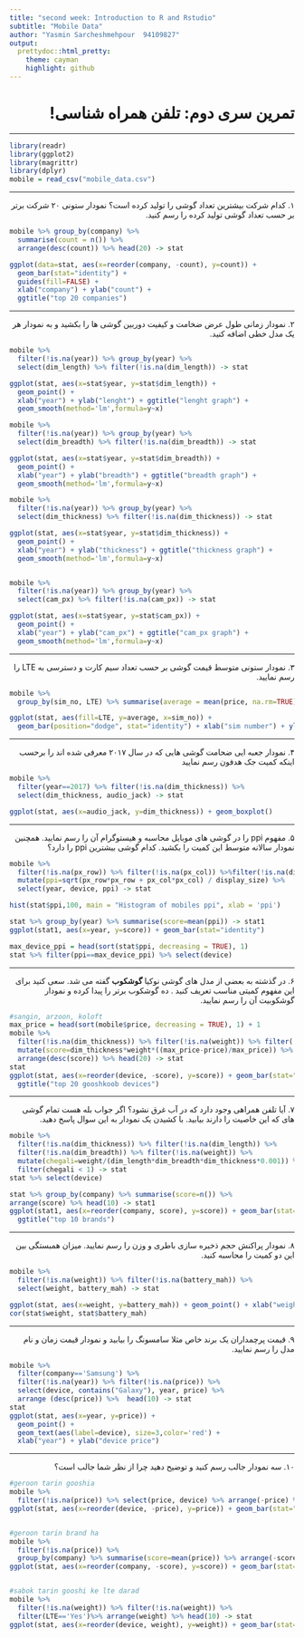 ```yaml
---
title: "second week: Introduction to R and Rstudio"
subtitle: "Mobile Data"
author: "Yasmin Sarcheshmehpour  94109827"
output:
  prettydoc::html_pretty:
    theme: cayman
    highlight: github
---
```


<h1 dir="RTL"> 
تمرین سری دوم: تلفن همراه شناسی!
</h1>

***


```r
library(readr)
library(ggplot2)
library(magrittr)
library(dplyr)
mobile = read_csv("mobile_data.csv")
```

***
<p dir="RTL">
۱. کدام شرکت بیشترین تعداد گوشی را تولید کرده است؟
نمودار ستونی ۲۰ شرکت برتر بر حسب تعداد گوشی تولید کرده را رسم کنید.
</p>

```r

mobile %>% group_by(company) %>% 
  summarise(count = n()) %>% 
  arrange(desc(count)) %>% head(20) -> stat

ggplot(data=stat, aes(x=reorder(company, -count), y=count)) +
  geom_bar(stat="identity") + 
  guides(fill=FALSE) +
  xlab("company") + ylab("count") +
  ggtitle("top 20 companies")
```


***

<p dir="RTL">
۲. نمودار زمانی طول عرض  ضخامت و کیفیت دوربین گوشی ها را بکشید
 و به نمودار هر یک مدل خطی اضافه کنید.
</p>

```r
mobile %>%
  filter(!is.na(year)) %>% group_by(year) %>% 
  select(dim_length) %>% filter(!is.na(dim_length)) -> stat

ggplot(stat, aes(x=stat$year, y=stat$dim_length)) + 
  geom_point() + 
  xlab("year") + ylab("lenght") + ggtitle("lenght graph") +
  geom_smooth(method='lm',formula=y~x)

mobile %>%
  filter(!is.na(year)) %>% group_by(year) %>% 
  select(dim_breadth) %>% filter(!is.na(dim_breadth)) -> stat

ggplot(stat, aes(x=stat$year, y=stat$dim_breadth)) + 
  geom_point() + 
  xlab("year") + ylab("breadth") + ggtitle("breadth graph") +
  geom_smooth(method='lm',formula=y~x)

mobile %>%
  filter(!is.na(year)) %>% group_by(year) %>% 
  select(dim_thickness) %>% filter(!is.na(dim_thickness)) -> stat

ggplot(stat, aes(x=stat$year, y=stat$dim_thickness)) + 
  geom_point() + 
  xlab("year") + ylab("thickness") + ggtitle("thickness graph") +
  geom_smooth(method='lm',formula=y~x)


mobile %>%
  filter(!is.na(year)) %>% group_by(year) %>% 
  select(cam_px) %>% filter(!is.na(cam_px)) -> stat

ggplot(stat, aes(x=stat$year, y=stat$cam_px)) + 
  geom_point() + 
  xlab("year") + ylab("cam_px") + ggtitle("cam_px graph") +
  geom_smooth(method='lm',formula=y~x)
```


***

<p dir="RTL">
۳. نمودار ستونی متوسط قیمت گوشی بر حسب تعداد سیم کارت و دسترسی به 
LTE
را رسم نمایید.
</p>


```r
mobile %>%
  group_by(sim_no, LTE) %>% summarise(average = mean(price, na.rm=TRUE)) -> stat

ggplot(stat, aes(fill=LTE, y=average, x=sim_no)) + 
  geom_bar(position="dodge", stat="identity") + xlab("sim number") + ylab("mean price")

```

***

<p dir="RTL">
۴. نمودار جعبه ایی ضحامت گوشی هایی که در سال ۲۰۱۷ معرفی شده اند را برحسب اینکه کمیت جک هدفون رسم نمایید
</p>

```r
mobile %>%
  filter(year==2017) %>% filter(!is.na(dim_thickness)) %>% 
  select(dim_thickness, audio_jack) -> stat

ggplot(stat, aes(x=audio_jack, y=dim_thickness)) + geom_boxplot()

```


***

<p dir="RTL">
۵. مفهوم 
ppi 
را در گوشی های موبایل محاسبه و هیستوگرام آن را رسم نمایید.
همچنین نمودار سالانه متوسط این کمیت را بکشید.
کدام گوشی بیشترین
ppi
را دارد؟
</p>



```r
mobile %>% 
  filter(!is.na(px_row)) %>% filter(!is.na(px_col)) %>%filter(!is.na(display_size)) %>% filter(!is.na(year)) %>% 
  mutate(ppi=sqrt(px_row*px_row + px_col*px_col) / display_size) %>% 
  select(year, device, ppi) -> stat

hist(stat$ppi,100, main = "Histogram of mobiles ppi", xlab = 'ppi')

stat %>% group_by(year) %>% summarise(score=mean(ppi)) -> stat1
ggplot(stat1, aes(x=year, y=score)) + geom_bar(stat="identity")

max_device_ppi = head(sort(stat$ppi, decreasing = TRUE), 1) 
stat %>% filter(ppi==max_device_ppi) %>% select(device)
```

***

<p dir="RTL">
۶. در گذشته به بعضی از مدل های گوشی نوکیا 
**گوشکوب**
گفته می شد. سعی کنید برای این مفهوم کمیتی مناسب تعریف کنید .
 ده گوشکوب برتر را پیدا کرده و نمودار گوشکوبیت آن را رسم نمایید.
</p>


```r
#sangin, arzoon, koloft
max_price = head(sort(mobile$price, decreasing = TRUE), 1) + 1
mobile %>%
  filter(!is.na(dim_thickness)) %>% filter(!is.na(weight)) %>% filter(!is.na(price)) %>% 
  mutate(score=dim_thickness*weight*((max_price-price)/max_price)) %>% select(device, score, company) %>% 
  arrange(desc(score)) %>% head(20) -> stat
stat
ggplot(stat, aes(x=reorder(device, -score), y=score)) + geom_bar(stat="identity") + xlab("device") + ylab("gooshkoob score") +
  ggtitle("top 20 gooshkoob devices")

```

***

<p dir="RTL">
۷. آیا تلفن همراهی وجود دارد که در آب غرق نشود؟
اگر جواب بله هست تمام گوشی های که این خاصیت را دارند بیابید.
با کشیدن یک نمودار به این سوال پاسخ دهید.
</p>


```r

mobile %>%
  filter(!is.na(dim_thickness)) %>% filter(!is.na(dim_length)) %>% 
  filter(!is.na(dim_breadth)) %>% filter(!is.na(weight)) %>% 
  mutate(chegali=weight/(dim_length*dim_breadth*dim_thickness*0.001)) %>% 
  filter(chegali < 1) -> stat
stat %>% select(device)

stat %>% group_by(company) %>% summarise(score=n()) %>% 
arrange(score) %>% head(10) -> stat1
ggplot(stat1, aes(x=reorder(company, score), y=score)) + geom_bar(stat="identity") + xlab("company") + ylab("count") +
  ggtitle("top 10 brands")
```

***

<p dir="RTL">
۸. نمودار پراکنش حجم ذخیره سازی باطری و وزن را رسم نمایید.
میزان همبستگی بین این دو کمیت را محاسبه کنید.
</p>



```r
mobile %>% 
  filter(!is.na(weight)) %>% filter(!is.na(battery_mah)) %>% 
  select(weight, battery_mah) -> stat

ggplot(stat, aes(x=weight, y=battery_mah)) + geom_point() + xlab("weight") + ylab("battery")
cor(stat$weight, stat$battery_mah)
```

***

<p dir="RTL">
۹. قیمت پرچمداران یک برند خاص مثلا سامسونگ را بیابید و نمودار قیمت زمان و نام مدل را رسم نمایید.
</p>


```r
mobile %>% 
  filter(company=='Samsung') %>% 
  filter(!is.na(year)) %>% filter(!is.na(price)) %>% 
  select(device, contains("Galaxy"), year, price) %>% 
  arrange (desc(price)) %>%  head(10) -> stat
stat
ggplot(stat, aes(x=year, y=price)) + 
  geom_point() + 
  geom_text(aes(label=device), size=3,color='red') + 
  xlab("year") + ylab("device price")
```

***

<p dir="RTL">
۱۰. سه نمودار جالب رسم کنید و توضیح دهید چرا از نظر شما جالب است؟
</p>


```r
#geroon tarin gooshia
mobile %>% 
  filter(!is.na(price)) %>% select(price, device) %>% arrange(-price) %>% head(10) -> stat
ggplot(stat, aes(x=reorder(device, -price), y=price)) + geom_bar(stat="identity") + xlab("device name") + ylab("max prices")


#geroon tarin brand ha
mobile %>% 
  filter(!is.na(price)) %>% 
  group_by(company) %>% summarise(score=mean(price)) %>% arrange(-score) %>% head(10) -> stat
ggplot(stat, aes(x=reorder(company, -score), y=score)) + geom_bar(stat="identity") + xlab("company name") + ylab("max prices")


#sabok tarin gooshi ke lte darad
mobile %>% 
  filter(!is.na(weight)) %>% filter(!is.na(weight)) %>%
  filter(LTE=='Yes')%>% arrange(weight) %>% head(10) -> stat
ggplot(stat, aes(x=reorder(device, weight), y=weight)) + geom_bar(stat="identity") + xlab("device name") + ylab("weight")

```

